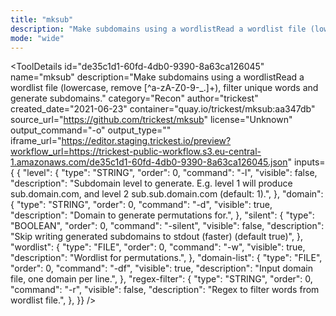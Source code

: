 ```yaml
---
title: "mksub"
description: "Make subdomains using a wordlistRead a wordlist file (lowercase, remove [^a-zA-Z0-9-_.]+), filter unique words and generate subdomains."
mode: "wide"
---
```



<ToolDetails
  id="de35c1d1-60fd-4db0-9390-8a63ca126045"
  name="mksub"
  description="Make subdomains using a wordlistRead a wordlist file (lowercase, remove [^a-zA-Z0-9-_.]+), filter unique words and generate subdomains."
  category="Recon"
  author="trickest"
  created_date="2021-06-23"
  container="quay.io/trickest/mksub:aa347db"
  source_url="https://github.com/trickest/mksub"
  license="Unknown"
  output_command="-o"
  output_type=""
  iframe_url="https://editor.staging.trickest.io/preview?workflow_url=https://trickest-public-workflow.s3.eu-central-1.amazonaws.com/de35c1d1-60fd-4db0-9390-8a63ca126045.json"
  inputs={ {
  "level": {
    "type": "STRING",
    "order": 0,
    "command": "-l",
    "visible": false,
    "description": "Subdomain level to generate. E.g. level 1 will produce sub.domain.com, and level 2 sub.sub.domain.com (default: 1).",
  },
  "domain": {
    "type": "STRING",
    "order": 0,
    "command": "-d",
    "visible": true,
    "description": "Domain to generate permutations for.",
  },
  "silent": {
    "type": "BOOLEAN",
    "order": 0,
    "command": "-silent",
    "visible": false,
    "description": "Skip writing generated subdomains to stdout (faster) (default true)",
  },
  "wordlist": {
    "type": "FILE",
    "order": 0,
    "command": "-w",
    "visible": true,
    "description": "Wordlist for permutations.",
  },
  "domain-list": {
    "type": "FILE",
    "order": 0,
    "command": "-df",
    "visible": true,
    "description": "Input domain file, one domain per line.",
  },
  "regex-filter": {
    "type": "STRING",
    "order": 0,
    "command": "-r",
    "visible": false,
    "description": "Regex to filter words from wordlist file.",
  },
}}
/>